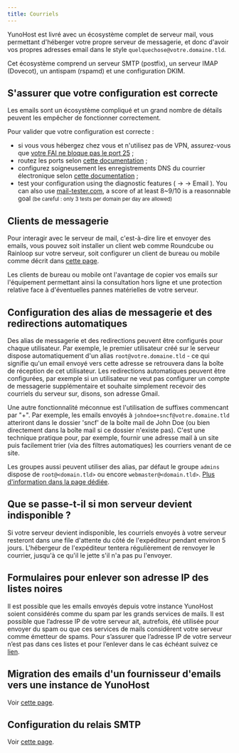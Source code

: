 ```yaml
---
title: Courriels
---
```



YunoHost est livré avec un écosystème complet de serveur mail, vous permettant d'héberger votre propre serveur de messagerie, et donc d'avoir vos propres adresses email dans le style `quelquechose@votre.domaine.tld`.

Cet écosystème comprend un serveur SMTP (postfix), un serveur IMAP (Dovecot), un antispam (rspamd) et une configuration DKIM.

## S'assurer que votre configuration est correcte

Les emails sont un écosystème compliqué et un grand nombre de détails peuvent les empêcher de fonctionner correctement.

Pour valider que votre configuration est correcte :

- si vous vous hébergez chez vous et n'utilisez pas de VPN, assurez-vous que [votre FAI ne bloque pas le port 25](/install/providers/isp/) ;
- routez les ports selon [cette documentation](/install/post_install/port_forwarding) ;
- configurez soigneusement les enregistrements DNS du courrier électronique selon [cette documentation](/install/post_install/dns_config) ;
- test your configuration using the diagnostic features (<HighlightWebAdmin/> → <HighlightDiagnosis/> → <Highlight no_break={true} color='grey'><FAIcon icon="fa-envelope"/> Email</Highlight> ). You can also use [mail-tester.com](https://mail-tester.com), a score of at least 8~9/10 is a reasonnable goal <small>(be careful : only 3 tests per domain per day are allowed)</small>

## Clients de messagerie

Pour interagir avec le serveur de mail, c'est-à-dire lire et envoyer des emails, vous pouvez soit installer un client web comme Roundcube ou Rainloop sur votre serveur, soit configurer un client de bureau ou mobile comme décrit dans [cette page](/user/email_clients).

Les clients de bureau ou mobile ont l'avantage de copier vos emails sur l'équipement permettant ainsi la consultation hors ligne et une protection relative face à d'éventuelles pannes matérielles de votre serveur.

## Configuration des alias de messagerie et des redirections automatiques

Des alias de messagerie et des redirections peuvent être configurés pour chaque utilisateur. Par exemple, le premier utilisateur créé sur le serveur dispose automatiquement d'un alias `root@votre.domaine.tld` - ce qui signifie qu'un email envoyé vers cette adresse se retrouvera dans la boîte de réception de cet utilisateur. Les redirections automatiques peuvent être configurées, par exemple si un utilisateur ne veut pas configurer un compte de messagerie supplémentaire et souhaite simplement recevoir des courriels du serveur sur, disons, son adresse Gmail.

Une autre fonctionnalité méconnue est l'utilisation de suffixes commencant par "+". Par exemple, les emails envoyés à `johndoe+sncf@votre.domaine.tld` atteriront dans le dossier 'sncf' de la boîte mail de John Doe (ou bien directement dans la boîte mail si ce dossier n'existe pas). C'est une technique pratique pour, par exemple, fournir une adresse mail à un site puis facilement trier (via des filtres automatiques) les courriers venant de ce site.

Les groupes aussi peuvent utiliser des alias, par défaut le groupe `admins` dispose de `root@<domain.tld>` ou encore `webmaster@<domain.tld>`. [Plus d'information dans la page dédiée](/admin/users/groups_and_permissions#gérer-les-alias-des-groupes).

## Que se passe-t-il si mon serveur devient indisponible ?

Si votre serveur devient indisponible, les courriels envoyés à votre serveur resteront dans une file d'attente du côté de l'expéditeur pendant environ 5 jours. L'hébergeur de l'expéditeur tentera régulièrement de renvoyer le courrier, jusqu'à ce qu'il le jette s'il n'a pas pu l'envoyer.

## Formulaires pour enlever son adresse IP des listes noires

Il est possible que les emails envoyés depuis votre instance YunoHost soient considérés comme du spam par les grands services de mails.
Il est possible que l’adresse IP de votre serveur ait, autrefois, été utilisée pour envoyer du spam ou que ces services de mails considèrent votre serveur comme émetteur de spams.
Pour s’assurer que l’adresse IP de votre serveur n’est pas dans ces listes et pour l’enlever dans le cas échéant suivez ce [lien](/admin/troubleshooting/blacklist_forms).

## Migration des emails d'un fournisseur d'emails vers une instance de YunoHost

Voir [cette page](/user/email_migration).

## Configuration du relais SMTP

Voir [cette page](/admin/tutorials/email_configure_relay).
